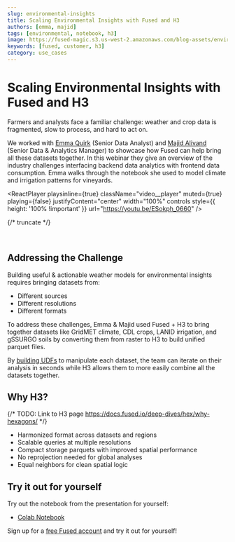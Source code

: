 ```yaml
---
slug: environmental-insights
title: Scaling Environmental Insights with Fused and H3
authors: [emma, majid]
tags: [environmental, notebook, h3]
image: https://fused-magic.s3.us-west-2.amazonaws.com/blog-assets/environmental_insights.png
keywords: [fused, customer, h3]
category: use_cases
---
```


# Scaling Environmental Insights with Fused and H3

Farmers and analysts face a familiar challenge: weather and crop data is fragmented, slow to process, and hard to act on.

We worked with [Emma Quirk](https://www.linkedin.com/in/emma-quirk-b90a51132/) (Senior Data Analyst) and [Majid Alivand](https://www.linkedin.com/in/majid-alivand-phd-27a4364b/) (Senior Data & Analytics Manager) to showcase how Fused can help bring all these datasets together. In this webinar they give an overview of the industry challenges interfacing backend data analytics with frontend data consumption. Emma walks through the notebook she used to model climate and irrigation patterns for vineyards.



<ReactPlayer
    playsinline={true}
    className="video__player"
    muted={true}
    playing={false}
    justifyContent="center"
    width="100%"
    controls
    style={{ height: '100% !important' }}
    url="https://youtu.be/ESokph_0660"
/>

{/* truncate */}


<br />

## Addressing the Challenge

Building useful & actionable weather models for environmental insights requires bringing datasets from:
- Different sources
- Different resolutions
- Different formats

To address these challenges, Emma & Majid used Fused + H3 to bring together datasets like GridMET climate, CDL crops, LANID irrigation, and gSSURGO soils by converting them from raster to H3 to build unified parquet files.

By [building UDFs](https://docs.fused.io/core-concepts/write/) to manipulate each dataset, the team can iterate on their analysis in seconds while H3 allows them to more easily combine all the datasets together.

## Why H3?

{/* TODO: Link to H3 page https://docs.fused.io/deep-dives/hex/why-hexagons/ */}

- Harmonized format across datasets and regions
- Scalable queries at multiple resolutions
- Compact storage parquets with improved spatial performance
- No reprojection needed for global analyses
- Equal neighbors for clean spatial logic

## Try it out for yourself

Try out the notebook from the presentation for yourself:
- [Colab Notebook](https://colab.research.google.com/drive/1F9SUD8aoYm2Ym6BArQ2bMISEx5xqKDHE?usp=sharing)


Sign up for a [free Fused account](https://www.fused.io/workbench) and try it out for yourself!
